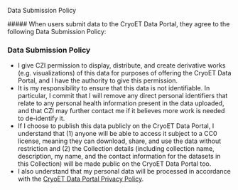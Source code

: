 <PageTitle lastModified="April 10, 2024">Data Submission Policy</PageTitle>

<Body>
##### When users submit data to the CryoET Data Portal, they agree to the following Data Submission Policy:

### Data Submission Policy

- I give CZI permission to display, distribute, and create derivative works (e.g. visualizations) of this data for purposes of offering the CryoET Data Portal, and I have the authority to give this permission.
- It is my responsibility to ensure that this data is not identifiable. In particular, I commit that I will remove any direct personal identifiers that relate to any personal health information present in the data uploaded, and that CZI may further contact me if it believes more work is needed to de-identify it.
- If I choose to publish this data publicly on the CryoET Data Portal, I understand that (1) anyone will be able to access it subject to a CC0 license, meaning they can download, share, and use the data without restriction and (2) the Collection details (including collection name, description, my name, and the contact information for the datasets in this Collection) will be made public on the CryoET Data Portal too.
- I also understand that my personal data will be processed in accordance with the [CryoET Data Portal Privacy Policy](https://cryoetdataportal.czscience.com/privacy).

</Body>
